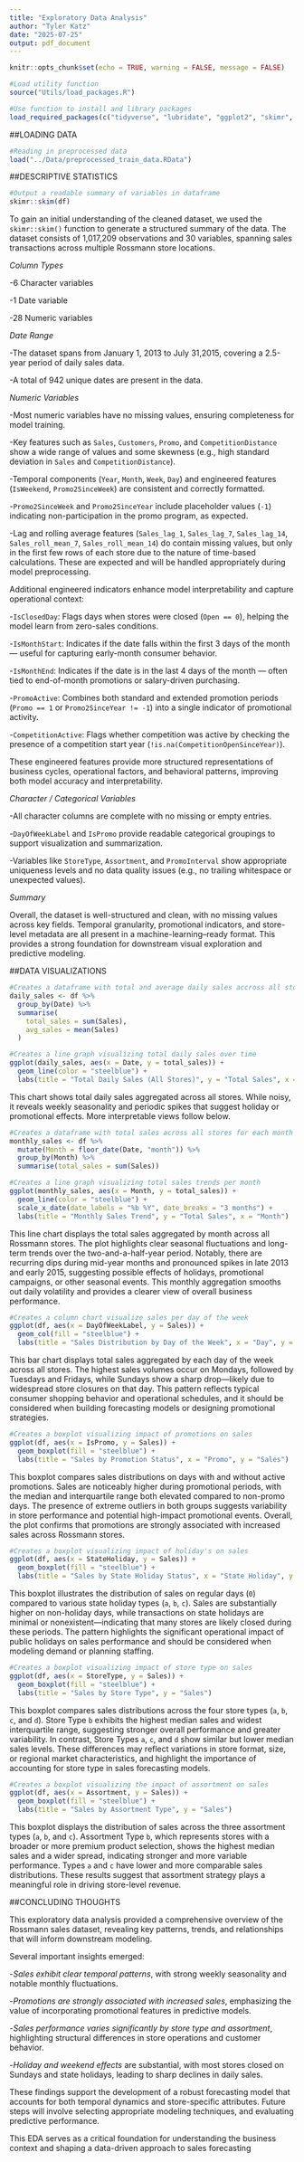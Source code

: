 ```yaml
---
title: "Exploratory Data Analysis"
author: "Tyler Katz"
date: "2025-07-25"
output: pdf_document
---
```


```r
knitr::opts_chunk$set(echo = TRUE, warning = FALSE, message = FALSE)

#Load utility function
source("Utils/load_packages.R")

#Use function to install and library packages
load_required_packages(c("tidyverse", "lubridate", "ggplot2", "skimr", "plotly"))
```

##LOADING DATA  
```r

#Reading in preprocessed data
load("../Data/preprocessed_train_data.RData")

```

##DESCRIPTIVE STATISTICS
```r

#Output a readable summary of variables in dataframe
skimr::skim(df)

```

To gain an initial understanding of the cleaned dataset, we used the `skimr::skim()` function to generate a structured summary of the data. The dataset consists of 1,017,209 observations and 30 variables, spanning sales transactions across multiple Rossmann store locations.

*Column Types*

  -6 Character variables

  -1 Date variable

  -28 Numeric variables
  
*Date Range*

  -The dataset spans from January 1, 2013 to July 31,2015, covering a 2.5-year period of daily sales data.
  
  -A total of 942 unique dates are present in the data.
  
*Numeric Variables*

  -Most numeric variables have no missing values, ensuring completeness for model training.
  
  -Key features such as `Sales`, `Customers`, `Promo`, and `CompetitionDistance` show a wide range of values and some skewness (e.g., high standard deviation in `Sales` and `CompetitionDistance`).

  -Temporal components (`Year`, `Month`, `Week`, `Day`) and engineered features (`IsWeekend`, `Promo2SinceWeek`) are consistent and correctly formatted.

  -`Promo2SinceWeek` and `Promo2SinceYear` include placeholder values (`-1`) indicating non-participation in the promo program, as expected.
  
  -Lag and rolling average features (`Sales_lag_1`, `Sales_lag_7`, `Sales_lag_14`, `Sales_roll_mean_7`, `Sales_roll_mean_14`) do contain missing values, but only in the first few rows of each store due to the nature of time-based calculations. These are expected and will be handled appropriately during model preprocessing.
  
Additional engineered indicators enhance model interpretability and capture operational context:

  -`IsClosedDay`: Flags days when stores were closed (`Open == 0`), helping the model learn from zero-sales conditions.

  -`IsMonthStart`: Indicates if the date falls within the first 3 days of the month — useful for capturing early-month consumer behavior.

  -`IsMonthEnd`: Indicates if the date is in the last 4 days of the month — often tied to end-of-month promotions or salary-driven purchasing.

  -`PromoActive`: Combines both standard and extended promotion periods (`Promo == 1` or `Promo2SinceYear != -1`) into a single indicator of promotional activity.

  -`CompetitionActive`: Flags whether competition was active by checking the presence of a competition start year (`!is.na(CompetitionOpenSinceYear)`).

These engineered features provide more structured representations of business cycles, operational factors, and behavioral patterns, improving both model accuracy and interpretability.
  
*Character / Categorical Variables*

  -All character columns are complete with no missing or empty entries.

  -`DayOfWeekLabel` and `IsPromo` provide readable categorical groupings to support visualization and summarization.

  -Variables like `StoreType`, `Assortment`, and `PromoInterval` show appropriate uniqueness levels and no data quality issues (e.g., no trailing whitespace or unexpected values).
  
*Summary*

Overall, the dataset is well-structured and clean, with no missing values across key fields. Temporal granularity, promotional indicators, and store-level metadata are all present in a machine-learning–ready format. This provides a strong foundation for downstream visual exploration and predictive modeling.

##DATA VISUALIZATIONS 
```r

#Creates a dataframe with total and average daily sales accross all stores
daily_sales <- df %>%
  group_by(Date) %>%
  summarise(
    total_sales = sum(Sales),
    avg_sales = mean(Sales)
  )

#Creates a line graph visualizing total daily sales over time
ggplot(daily_sales, aes(x = Date, y = total_sales)) +
  geom_line(color = "steelblue") +
  labs(title = "Total Daily Sales (All Stores)", y = "Total Sales", x = "Date")
```

This chart shows total daily sales aggregated across all stores. While noisy, it reveals weekly seasonality and periodic spikes that suggest holiday or promotional effects. More interpretable views follow below.

```r

#Creates a dataframe with total sales across all stores for each month
monthly_sales <- df %>%
  mutate(Month = floor_date(Date, "month")) %>%
  group_by(Month) %>%
  summarise(total_sales = sum(Sales))

#Creates a line graph visualizing total sales trends per month
ggplot(monthly_sales, aes(x = Month, y = total_sales)) +
  geom_line(color = "steelblue") +
  scale_x_date(date_labels = "%b %Y", date_breaks = "3 months") +
  labs(title = "Monthly Sales Trend", y = "Total Sales", x = "Month")

```

This line chart displays the total sales aggregated by month across all Rossmann stores. The plot highlights clear seasonal fluctuations and long-term trends over the two-and-a-half-year period. Notably, there are recurring dips during mid-year months and pronounced spikes in late 2013 and early 2015, suggesting possible effects of holidays, promotional campaigns, or other seasonal events. This monthly aggregation smooths out daily volatility and provides a clearer view of overall business performance.

```r

#Creates a column chart visualize sales per day of the week
ggplot(df, aes(x = DayOfWeekLabel, y = Sales)) +
  geom_col(fill = "steelblue") +
  labs(title = "Sales Distribution by Day of the Week", x = "Day", y = "Sales")

```

This bar chart displays total sales aggregated by each day of the week across all stores. The highest sales volumes occur on Mondays, followed by Tuesdays and Fridays, while Sundays show a sharp drop—likely due to widespread store closures on that day. This pattern reflects typical consumer shopping behavior and operational schedules, and it should be considered when building forecasting models or designing promotional strategies.

```r

#Creates a boxplot visualizing impact of promotions on sales
ggplot(df, aes(x = IsPromo, y = Sales)) +
  geom_boxplot(fill = "steelblue") +
  labs(title = "Sales by Promotion Status", x = "Promo", y = "Sales")

```

This boxplot compares sales distributions on days with and without active promotions. Sales are noticeably higher during promotional periods, with the median and interquartile range both elevated compared to non-promo days. The presence of extreme outliers in both groups suggests variability in store performance and potential high-impact promotional events. Overall, the plot confirms that promotions are strongly associated with increased sales across Rossmann stores.

```r

#Creates a boxplot visualizing impact of holiday's on sales
ggplot(df, aes(x = StateHoliday, y = Sales)) +
  geom_boxplot(fill = "steelblue") +
  labs(title = "Sales by State Holiday Status", x = "State Holiday", y = "Sales")

```

This boxplot illustrates the distribution of sales on regular days (`0`) compared to various state holiday types (`a`, `b`, `c`). Sales are substantially higher on non-holiday days, while transactions on state holidays are minimal or nonexistent—indicating that many stores are likely closed during these periods. The pattern highlights the significant operational impact of public holidays on sales performance and should be considered when modeling demand or planning staffing.

```r

#Creates a boxplot visualizing impact of store type on sales
ggplot(df, aes(x = StoreType, y = Sales)) +
  geom_boxplot(fill = "steelblue") +
  labs(title = "Sales by Store Type", y = "Sales")

```

This boxplot compares sales distributions across the four store types (`a`, `b`, `c`, and `d`). Store Type `b` exhibits the highest median sales and widest interquartile range, suggesting stronger overall performance and greater variability. In contrast, Store Types `a`, `c`, and `d` show similar but lower median sales levels. These differences may reflect variations in store format, size, or regional market characteristics, and highlight the importance of accounting for store type in sales forecasting models.

```r

#Creates a boxplot visualizing the impact of assortment on sales
ggplot(df, aes(x = Assortment, y = Sales)) +
  geom_boxplot(fill = "steelblue") +
  labs(title = "Sales by Assortment Type", y = "Sales")

```

This boxplot displays the distribution of sales across the three assortment types (`a`, `b`, and `c`). Assortment Type `b`, which represents stores with a broader or more premium product selection, shows the highest median sales and a wider spread, indicating stronger and more variable performance. Types `a` and `c` have lower and more comparable sales distributions. These results suggest that assortment strategy plays a meaningful role in driving store-level revenue.

##CONCLUDING THOUGHTS

This exploratory data analysis provided a comprehensive overview of the Rossmann sales dataset, revealing key patterns, trends, and relationships that will inform downstream modeling.

Several important insights emerged:

  -*Sales exhibit clear temporal patterns*, with strong weekly seasonality and notable monthly fluctuations.

  -*Promotions are strongly associated with increased sales*, emphasizing the value of incorporating promotional features in predictive models.

  -*Sales performance varies significantly by store type and assortment*, highlighting structural differences in store operations and customer behavior.

  -*Holiday and weekend effects* are substantial, with most stores closed on Sundays and state holidays, leading to sharp declines in daily sales.

These findings support the development of a robust forecasting model that accounts for both temporal dynamics and store-specific attributes. Future steps will involve selecting appropriate modeling techniques, and evaluating predictive performance.

This EDA serves as a critical foundation for understanding the business context and shaping a data-driven approach to sales forecasting
